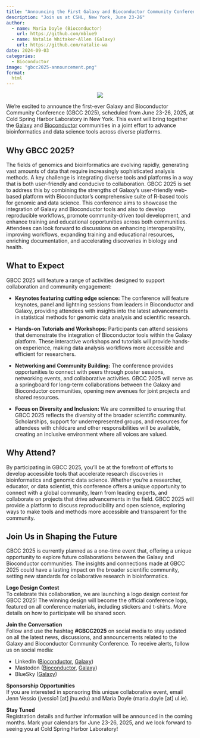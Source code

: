 ```yaml
---
title: "Announcing the First Galaxy and Bioconductor Community Conference (GBCC 2025): Genomics Data Science and Beyond"
description: "Join us at CSHL, New York, June 23-26"
author:
  - name: Maria Doyle (Bioconductor)
    url: https://github.com/mblue9
  - name: Natalie Whitaker-Allen (Galaxy)
    url: https://github.com/natalie-wa
date: 2024-09-03
categories:
  - Bioconductor
image: "gbcc2025-announcement.png"
format:
  html
---
```


::: {style="text-align: center;"}
![](gbcc2025-announcement.png)
:::

We’re excited to announce the first-ever Galaxy and Bioconductor Community Conference (GBCC 2025), scheduled from June 23-26, 2025, at Cold Spring Harbor Laboratory in New York. This event will bring together the [Galaxy]() and [Bioconductor](https://bioconductor.org/) communities in a joint effort to advance bioinformatics and data science tools across diverse platforms.


## Why GBCC 2025?

The fields of genomics and bioinformatics are evolving rapidly, generating vast amounts of data that require increasingly sophisticated analysis methods. A key challenge is integrating diverse tools and platforms in a way that is both user-friendly and conducive to collaboration. GBCC 2025 is set to address this by combining the strengths of Galaxy’s user-friendly web-based platform with Bioconductor’s comprehensive suite of R-based tools for genomic and data science.
This conference aims to showcase the integration of Galaxy and Bioconductor tools and also to develop reproducible workflows, promote community-driven tool development, and enhance training and educational opportunities across both communities. Attendees can look forward to discussions on enhancing interoperability, improving workflows, expanding training and educational resources, enriching documentation, and accelerating discoveries in biology and health.

## What to Expect

GBCC 2025 will feature a range of activities designed to support collaboration and community engagement:

- **Keynotes featuring cutting edge science:** The conference will feature keynotes, panel and lightning sessions from leaders in Bioconductor and Galaxy, providing attendees with insights into the latest advancements in statistical methods for genomic data analysis and scientific research. 

- **Hands-on Tutorials and Workshops:** Participants can attend sessions that demonstrate the integration of Bioconductor tools within the Galaxy platform. These interactive workshops and tutorials will provide hands-on experience, making data analysis workflows more accessible and efficient for researchers.

- **Networking and Community Building:** The conference provides opportunities to connect with peers through poster sessions, networking events, and collaborative activities. GBCC 2025 will serve as a springboard for long-term collaborations between the Galaxy and Bioconductor communities, opening new avenues for joint projects and shared resources.

- **Focus on Diversity and Inclusion:** We are committed to ensuring that GBCC 2025 reflects the diversity of the broader scientific community. Scholarships, support for underrepresented groups, and resources for attendees with childcare and other responsibilities will be available, creating an inclusive environment where all voices are valued.

## Why Attend?

By participating in GBCC 2025, you’ll be at the forefront of efforts to develop accessible tools that accelerate research discoveries in bioinformatics and genomic data science. Whether you’re a researcher, educator, or data scientist, this conference offers a unique opportunity to connect with a global community, learn from leading experts, and collaborate on projects that drive advancements in the field.
GBCC 2025 will provide a platform to discuss reproducibility and open science, exploring ways to make tools and methods more accessible and transparent for the community.

## Join Us in Shaping the Future

GBCC 2025 is currently planned as a one-time event that, offering a unique opportunity to explore future collaborations between the Galaxy and Bioconductor communities. The insights and connections made at GBCC 2025 could have a lasting impact on the broader scientific community, setting new standards for collaborative research in bioinformatics.

**Logo Design Contest**  
To celebrate this collaboration, we are launching a logo design contest for GBCC 2025! The winning design will become the official conference logo, featured on all conference materials, including stickers and t-shirts. More details on how to participate will be shared soon.

**Join the Conversation**  
Follow and use the hashtag **#GBCC2025** on social media to stay updated on all the latest news, discussions, and announcements related to the Galaxy and Bioconductor Community Conference. To receive alerts, follow us on social media:

- LinkedIn ([Bioconductor](https://www.linkedin.com/company/bioconductor/), [Galaxy](https://www.linkedin.com/company/galaxyproject/))
- Mastodon ([Bioconductor](https://genomic.social/@bioconductor), [Galaxy](https://mstdn.science/@galaxyproject))
- BlueSky ([Galaxy](https://bsky.app/profile/galaxyproject.bsky.social))

**Sponsorship Opportunities**  
If you are interested in sponsoring this unique collaborative event, email Jenn Vessio (jvessio1 [at] jhu.edu) and Maria Doyle (maria.doyle [at] ul.ie). 

**Stay Tuned**  
Registration details and further information will be announced in the coming months. Mark your calendars for June 23-26, 2025, and we look forward to seeing you at Cold Spring Harbor Laboratory!

